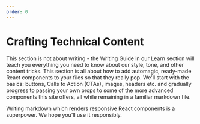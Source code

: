 ```yaml
---
order: 0
---
```


# Crafting Technical Content

This section is not about writing - the Writing Guide in our Learn section will teach you everything 
you need to know about our style, tone, and other content tricks. This section is all about how to 
add automagic, ready-made React components to your files so that they really pop. We'll start with the basics: 
buttons, Calls to Action (CTAs), images, headers etc. and gradually progress to passing your own props to 
some of the more advanced components this site offers, all while remaining in a familiar markdown file.

Writing markdown which renders responsive React components is a superpower. We hope you'll use it responsibly.
